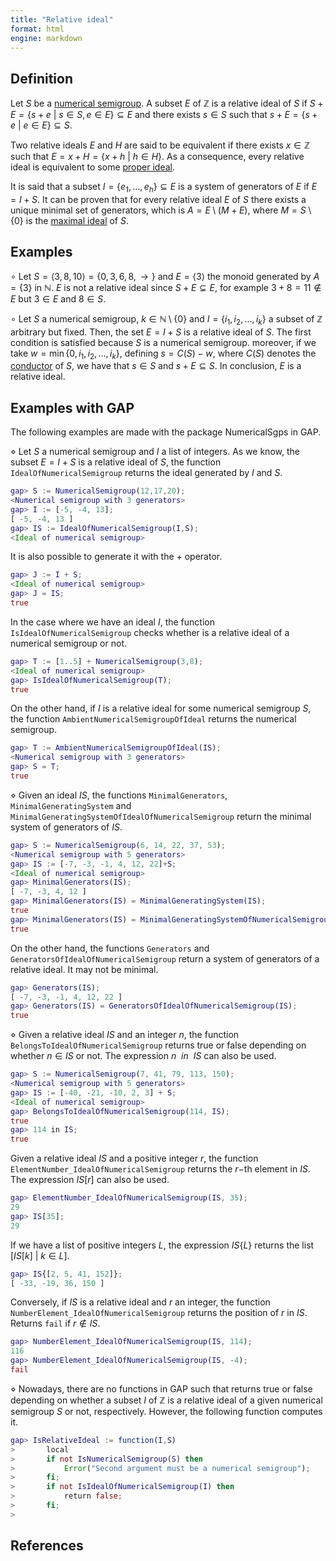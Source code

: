```yaml
---
title: "Relative ideal"
format: html
engine: markdown
---
```


## Definition

Let $S$ be a [numerical semigroup](../Basic-concepts/Numerical-semigroup.qmd). A subset $E$ of $\mathbb{Z}$ is a relative ideal of $S$ if $S + E = \{s + e ~ | ~ s \in S, e \in E \} \subseteq E$ and there exists $s \in S$ such that $s + E = \{s + e ~ | ~ e \in E \}\subseteq S$.

Two relative ideals $E$ and $H$ are said to be equivalent if there exists $x \in \mathbb{Z}$ such that $E = x + H = \{x + h ~ | ~ h \in H \}$. As a consequence, every relative ideal is equivalent to some [proper ideal](Proper-ideal.qmd).

It is said that a subset $I = \{e_1, \ldots, e_h\} \subseteq E$ is a system of generators of $E$ if $E = I + S$. It can be proven that for every relative ideal $E$ of $S$ there exists a unique minimal set of generators, which is $A = E \setminus (M + E)$, where $M = S \setminus \{0\}$ is the [maximal ideal](Maximal-ideal) of $S$.

## Examples

$\circ$ Let $S = \langle 3, 8, 10 \rangle = \{0, 3, 6, 8, \rightarrow \}$ and $E = \langle 3 \rangle$ the monoid generated by $A = \{3\}$ in $\mathbb{N}$. $E$ is not a relative ideal since $S + E \subsetneq E$, for example $3 + 8 = 11 \not \in E$ but $3 \in E$ and $8 \in S$.

$\circ$ Let $S$ a numerical semigroup, $k \in \mathbb{N} \setminus \{0\}$ and $I = \{i_1, i_2, \ldots, i_k\}$ a subset of $\mathbb{Z}$ arbitrary but fixed. Then, the set $E = I + S$ is a relative ideal of $S$. The first condition is satisfied because $S$ is a numerical semigroup. moreover, if we take $w = \min \{0, i_1, i_2, \ldots, i_k\}$, defining $s = C(S) - w$, where $C(S)$ denotes the [conductor](../Basic-concepts/Conductor.qmd) of $S$, we have that $s \in S$ and $s + E \subseteq S$. In conclusion, $E$ is a relative ideal.

## Examples with GAP

The following examples are made with the package NumericalSgps in GAP.

$\diamond$ Let $S$ a numerical semigroup and $I$ a list of integers. As we know, the subset $E = I + S$ is a relative ideal of $S$, the function `IdealOfNumericalSemigroup` returns the ideal generated by $I$ and $S$.

``` gap
gap> S := NumericalSemigroup(12,17,20);
<Numerical semigroup with 3 generators>
gap> I := [-5, -4, 13];
[ -5, -4, 13 ]
gap> IS := IdealOfNumericalSemigroup(I,S);
<Ideal of numerical semigroup>
```

It is also possible to generate it with the + operator.

``` gap
gap> J := I + S;
<Ideal of numerical semigroup>
gap> J = IS;
true
```

In the case where we have an ideal $I$, the function `IsIdealOfNumericalSemigroup` checks whether is a relative ideal of a numerical semigroup or not.

``` gap
gap> T := [1..5] + NumericalSemigroup(3,8);
<Ideal of numerical semigroup>
gap> IsIdealOfNumericalSemigroup(T);
true
```

On the other hand, if $I$ is a relative ideal for some numerical semigroup $S$, the function `AmbientNumericalSemigroupOfIdeal` returns the numerical semigroup.

``` gap
gap> T := AmbientNumericalSemigroupOfIdeal(IS);
<Numerical semigroup with 3 generators>
gap> S = T;
true
```

$\diamond$ Given an ideal $IS$, the functions `MinimalGenerators`, `MinimalGeneratingSystem` and `MinimalGeneratingSystemOfIdealOfNumericalSemigroup` return the minimal system of generators of $IS$.

``` gap
gap> S := NumericalSemigroup(6, 14, 22, 37, 53);
<Numerical semigroup with 5 generators>
gap> IS := [-7, -3, -1, 4, 12, 22]+S;
<Ideal of numerical semigroup>
gap> MinimalGenerators(IS);
[ -7, -3, 4, 12 ]
gap> MinimalGenerators(IS) = MinimalGeneratingSystem(IS);
true
gap> MinimalGenerators(IS) = MinimalGeneratingSystemOfNumericalSemigroup(IS);
true
```

On the other hand, the functions `Generators` and `GeneratorsOfIdealOfNumericalSemigroup` return a system of generators of a relative ideal. It may not be minimal.

``` gap
gap> Generators(IS);
[ -7, -3, -1, 4, 12, 22 ]
gap> Generators(IS) = GeneratorsOfIdealOfNumericalSemigroup(IS);
true
```

$\diamond$ Given a relative ideal $IS$ and an integer $n$, the function `BelongsToIdealOfNumericalSemigroup` returns true or false depending on whether $n \in IS$ or not. The expression $n ~~ in ~~ IS$ can also be used.

``` gap
gap> S := NumericalSemigroup(7, 41, 79, 113, 150);
<Numerical semigroup with 5 generators>
gap> IS := [-40, -21, -10, 2, 3] + S;
<Ideal of numerical semigroup>
gap> BelongsToIdealOfNumericalSemigroup(114, IS);
true
gap> 114 in IS;
true
```

Given a relative ideal $IS$ and a positive integer $r$, the function `ElementNumber_IdealOfNumericalSemigroup` returns the $r-$th element in $IS$. The expression $IS[r]$ can also be used.

``` gap
gap> ElementNumber_IdealOfNumericalSemigroup(IS, 35);
29
gap> IS[35];
29
```

If we have a list of positive integers $L$, the expression $IS\{L\}$ returns the list $[IS[k] ~ | ~ k \in L]$.

``` gap
gap> IS{[2, 5, 41, 152]};
[ -33, -19, 36, 150 ]
```

Conversely, if $IS$ is a relative ideal and $r$ an integer, the function `NumberElement_IdealOfNumericalSemigroup` returns the position of $r$ in $IS$. Returns `fail` if $r \not \in IS$.

``` gap
gap> NumberElement_IdealOfNumericalSemigroup(IS, 114);
116
gap> NumberElement_IdealOfNumericalSemigroup(IS, -4);
fail
```


$\diamond$ Nowadays, there are no functions in GAP such that returns true or false depending on whether a subset $I$ of $\mathbb{Z}$ is a relative ideal of a given numerical semigroup $S$ or not, respectively. However, the following function computes it.


```gap
gap> IsRelativeIdeal := function(I,S)
>       local
>       if not IsNumericalSemigroup(S) then
>           Error("Second argument must be a numerical semigroup");
>       fi;
>       if not IsIdealOfNumericalSemigroup(I) then
>           return false;
>       fi;
>       

```



## References
